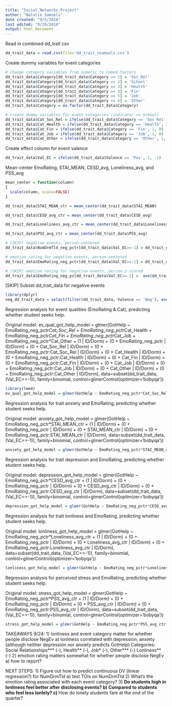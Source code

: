 ```yaml
---
title: "Social_Networks_Project"
author: "Natalie Samuels"
date created: "9/5/2018"
last edited: "9/29/2018"
output: html_document
---
```


Read in combined dd_trait csv
```r
dd_trait_data = read.csv(file='dd_trait_nsamuels.csv')
```


Create dummy variables for event categories
```r
# change category variables from numeric to named factors
dd_trait_data$Category[dd_trait_data$Category == 1] = 'Soc_Rel'
dd_trait_data$Category[dd_trait_data$Category == 2] = 'School'
dd_trait_data$Category[dd_trait_data$Category == 3] = 'Health'
dd_trait_data$Category[dd_trait_data$Category == 4] = 'Fin'
dd_trait_data$Category[dd_trait_data$Category == 5] = 'Job'
dd_trait_data$Category[dd_trait_data$Category == 6] = 'Other'
dd_trait_data$Category = as.factor(dd_trait_data$Category)

# create dummy variables for event categories (indicator == School)
dd_trait_data$Cat_Soc_Rel = ifelse(dd_trait_data$Category == 'Soc_Rel', 1, 0)
dd_trait_data$Cat_Health = ifelse(dd_trait_data$Category == 'Health', 1, 0)
dd_trait_data$Cat_Fin = ifelse(dd_trait_data$Category == 'Fin', 1, 0)
dd_trait_data$Cat_Job = ifelse(dd_trait_data$Category == 'Job', 1, 0)
dd_trait_data$Cat_Other = ifelse(dd_trait_data$Category == 'Other', 1, 0)
```


Create effect column for event valence
```r
dd_trait_data$Val_EC = ifelse(dd_trait_data$Valence == 'Pos', 1, -1)
```


Mean-center EmoRating, STAI_MEAN, CESD_avg, Loneliness_avg, and PSS_avg
```r
mean_center = function(column)
{
  scale(column, scale=FALSE)
}

dd_trait_data$STAI_MEAN_ctr = mean_center(dd_trait_data$STAI_MEAN)

dd_trait_data$CESD_avg_ctr = mean_center(dd_trait_data$CESD_avg)

dd_trait_data$Loneliness_avg_ctr = mean_center(dd_trait_data$Loneliness_avg)

dd_trait_data$PSS_avg_ctr = mean_center(dd_trait_data$PSS_avg)

# [SKIP] negative events, person-centered
dd_trait_data$NumDrmTld_neg_pctr[dd_trait_data$Val_EC==-1] = dd_trait_data$NumDrmTld[dd_trait_data$Val_EC==-1]-ave(dd_trait_data$NumDrmTld[dd_trait_data$Val_EC==-1], dd_trait_data$ID[dd_trait_data$Val_EC==-1])

# emotion rating for negative events, person-centered
dd_trait_data$EmoRating_neg_pctr[dd_trait_data$Val_EC==-1] = dd_trait_data$EmoRating[dd_trait_data$Val_EC==-1] - ave(dd_trait_data$EmoRating[dd_trait_data$Val_EC==-1], dd_trait_data$ID[dd_trait_data$Val_EC==-1], FUN=function(x) mean(x, na.rm=TRUE))

# [SKIP] emotion rating for negative events, person-z-scored
dd_trait_data$EmoRating_neg_pz[dd_trait_data$Val_EC==-1] =  ave(dd_trait_data$EmoRating[dd_trait_data$Val_EC==-1], dd_trait_data$ID[dd_trait_data$Val_EC==-1], FUN=function(x) scale(x))

```


[SKIP] Subset dd_trait_data for negative events
```r
library(dplyr)
neg_dd_trait_data = select(filter(dd_trait_data, Valence == 'Neg'), everything())
```


Regression analysis for event qualities (EmoRating & Cat), predicting whether student seeks help.

Original model:
ev_qual_got_help_model = glmer(GotHelp ~ EmoRating_neg_pctr*Cat_Soc_Rel + EmoRating_neg_pctr*Cat_Health + EmoRating_neg_pctr*Cat_Fin + EmoRating_neg_pctr*Cat_Job + EmoRating_neg_pctr*Cat_Other + (1 | ID/Dorm) + (0 + EmoRating_neg_pctr | ID/Dorm) + (0 + Cat_Soc_Rel | ID/Dorm) + (0 + EmoRating_neg_pctr:Cat_Soc_Rel | ID/Dorm) + (0 + Cat_Health | ID/Dorm) + (0 + EmoRating_neg_pctr:Cat_Health | ID/Dorm) +  (0 + Cat_Fin | ID/Dorm) + (0 + EmoRating_neg_pctr:Cat_Fin | ID/Dorm) + (0 + Cat_Job | ID/Dorm) + (0 + EmoRating_neg_pctr:Cat_Job | ID/Dorm) +  (0 + Cat_Other | ID/Dorm) + (0 + EmoRating_neg_pctr:Cat_Other | ID/Dorm), data=subset(dd_trait_data, (Val_EC==-1)), family=binomial, control=glmerControl(optimizer='bobyqa'))

```r
library(lme4)
ev_qual_got_help_model = glmer(GotHelp ~ EmoRating_neg_pctr*Cat_Soc_Rel + EmoRating_neg_pctr*Cat_Health + EmoRating_neg_pctr*Cat_Fin + EmoRating_neg_pctr*Cat_Job + EmoRating_neg_pctr*Cat_Other + (0 + EmoRating_neg_pctr:Cat_Fin | ID), data=subset(dd_trait_data, (Val_EC==-1)), family=binomial, control=glmerControl(optimizer='bobyqa'))

```


Regression analysis for trait anxiety and EmoRating, predicting whether student seeks help.

Original model:
anxiety_got_help_model = glmer(GotHelp ~ EmoRating_neg_pctr*STAI_MEAN_ctr + (1 | ID/Dorm) + (0 + EmoRating_neg_pctr | ID/Dorm) + (0 + STAI_MEAN_ctr | ID/Dorm) + (0 + EmoRating_neg_pctr:STAI_MEAN_ctr | ID/Dorm), data=subset(dd_trait_data, (Val_EC==-1)), family=binomial, control=glmerControl(optimizer='bobyqa'))

```r
anxiety_got_help_model = glmer(GotHelp ~ EmoRating_neg_pctr*STAI_MEAN_ctr + (1 | Dorm) + (0 + EmoRating_neg_pctr | ID/Dorm) + (0 + STAI_MEAN_ctr | ID), data=subset(dd_trait_data, (Val_EC==-1)), family=binomial, control=glmerControl(optimizer='bobyqa'))

```


Regression analysis for trait depression and EmoRating, predicting whether student seeks help.

Original model:
depression_got_help_model = glmer(GotHelp ~ EmoRating_neg_pctr*CESD_avg_ctr + (1 | ID/Dorm) + (0 + EmoRating_neg_pctr | ID/Dorm) + (0 + CESD_avg_ctr | ID/Dorm) + (0 + EmoRating_neg_pctr:CESD_avg_ctr | ID/Dorm), data=subset(dd_trait_data, (Val_EC==-1)), family=binomial, control=glmerControl(optimizer='bobyqa'))

```r
depression_got_help_model = glmer(GotHelp ~ EmoRating_neg_pctr*CESD_avg_ctr + (1 | ID/Dorm) + (0 + EmoRating_neg_pctr | ID/Dorm), data=subset(dd_trait_data, (Val_EC==-1)), family=binomial, control=glmerControl(optimizer='bobyqa'))

```


Regression analysis for trait lonliness and EmoRating, predicting whether student seeks help.

Original model:
lonliness_got_help_model = glmer(GotHelp ~ EmoRating_neg_pctr*Loneliness_avg_ctr + (1 | ID/Dorm) + (0 + EmoRating_neg_pctr | ID/Dorm) + (0 + Loneliness_avg_ctr | ID/Dorm) + (0 + EmoRating_neg_pctr:Loneliness_avg_ctr | ID/Dorm), data=subset(dd_trait_data, (Val_EC==-1)), family=binomial, control=glmerControl(optimizer='bobyqa'))

```r
lonliness_got_help_model = glmer(GotHelp ~ EmoRating_neg_pctr*Loneliness_avg_ctr + (1 | ID/Dorm) + (0 + Loneliness_avg_ctr | ID/Dorm) + (0 + EmoRating_neg_pctr:Loneliness_avg_ctr | ID/Dorm), data=subset(dd_trait_data, (Val_EC==-1)), family=binomial, control=glmerControl(optimizer='bobyqa'))

```


Regression analysis for perceived stress and EmoRating, predicting whether student seeks help.

Original model:
stress_got_help_model = glmer(GotHelp ~ EmoRating_neg_pctr*PSS_avg_ctr + (1 | ID/Dorm) + (0 + EmoRating_neg_pctr | ID/Dorm) + (0 + PSS_avg_ctr | ID/Dorm) + (0 + EmoRating_neg_pctr:PSS_avg_ctr | ID/Dorm), data=subset(dd_trait_data, (Val_EC==-1)), family=binomial, control=glmerControl(optimizer='bobyqa'))

```r
stress_got_help_model = glmer(GotHelp ~ EmoRating_neg_pctr*PSS_avg_ctr + (1 | ID), data=subset(dd_trait_data, (Val_EC==-1)), family=binomial, control=glmerControl(optimizer='bobyqa'))

```


TAKEAWAYS 9/24:
1) lonliness and event category matter for whether people disclose NegEv
  a) lonliness correlated with depression, anxiety (although neither depression nor anxiety predicts GotHelp)
  Categories: Social Relationships*** (-), Health** (-), Job* (-), Other*** (-)
  Lonliness** (-)
2) emotion rating matters somewhat for whether people disclose NegEv
  a) how to report?


NEXT STEPS:
1) Figure out how to predict continuous DV (linear regression?) for NumDrmTld
  a) test TOIs on NumDrmTld
2) What's the emotion rating associated with each event category?
3) **Do students high in lonliness feel better after disclosing events?
  b) Compared to students who feel less lonlely?
  c) **How do lonely students fare at the end of the quarter?

